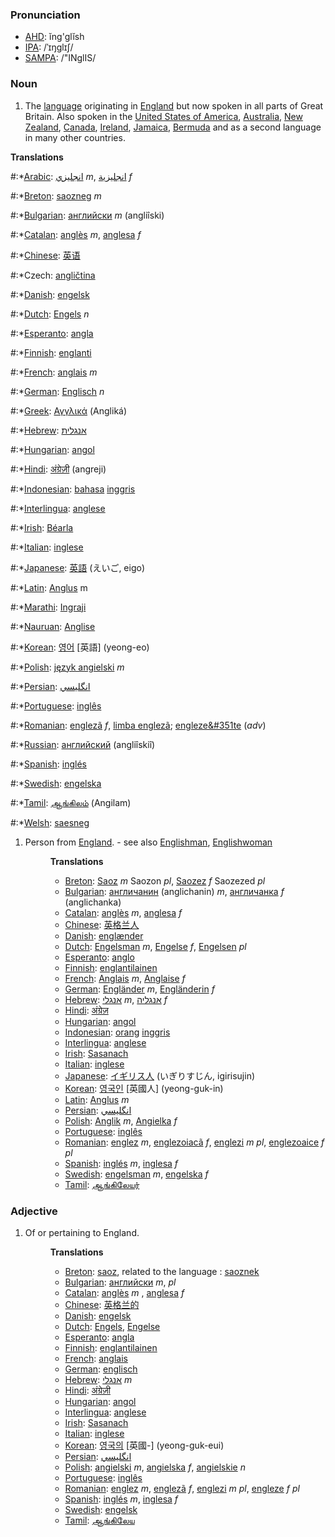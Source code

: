 ===Pronunciation===
*[[w:AHD|AHD]]: ĭng'glĭsh
*[[w:IPA|IPA]]: /ˈɪŋglɪʃ/
*[[w:SAMPA|SAMPA]]: /"INglIS/
===Noun===
# The [[language]] originating in [[w:England|England]] but now spoken in all parts of Great Britain.  Also spoken in the [[United States of America]], [[Australia]], [[New Zealand]], [[Canada]], [[Ireland]], [[Jamaica]], [[Bermuda]] and as a second language in many other countries.

'''Translations'''
#:*[[Arabic]]: [[انجليزي]] ''m'', [[انجليزية]] ''f''
#:*[[Breton]]: [[saozneg]] ''m''
#:*[[Bulgarian]]: [[английски]] ''m'' (angli&icirc;ski)
#:*[[Catalan]]: [[anglès]] ''m'', [[anglesa]] ''f''
#:*[[Chinese]]: [[英语]]
#:*Czech: [[angličtina]]
#:*[[Danish]]: [[engelsk]]
#:*[[Dutch]]: [[Engels]] ''n''
#:*[[Esperanto]]: [[angla]]
#:*[[Finnish]]: [[englanti]]
#:*[[French]]: [[anglais]] ''m''
#:*[[German]]: [[Englisch]] ''n''
#:*[[Greek]]: [[Αγγλικά]] (Anglik&aacute;)
#:*[[Hebrew]]: [[אנגלית]]
#:*[[Hungarian]]: [[angol]]
#:*[[Hindi]]: [[अंग्रेज़ी]] (angreji)
#:*[[Indonesian]]: [[bahasa]] [[inggris]]
#:*[[Interlingua]]: [[anglese]]
#:*[[Irish]]: [[Béarla]]
#:*[[Italian]]: [[inglese]]
#:*[[Japanese]]: [[英語]] (えいご, eigo)
#:*[[Latin]]: [[Anglus]] m
#:*[[Marathi]]: [[Ingraji]] 
#:*[[Nauruan]]: [[Anglise]]
#:*[[Korean]]: [[영어]] [英語] (yeong-eo)
#:*[[Polish]]: [[język angielski]] ''m''
#:*[[Persian]]: [[انگليسي]]
#:*[[Portuguese]]: [[inglês]]
#:*[[Romanian]]: [[englezã]] ''f'', [[limba englezã]]; [[engleze&#351te]] (''adv'')
#:*[[Russian]]: [[английский]] (angli&icirc;ski&icirc;)
#:*[[Spanish]]: [[inglés]]
#:*[[Swedish]]: [[engelska]]
#:*[[Tamil]]: [[ஆங்கிலம்]] (Angilam)
#:*[[Welsh]]: [[saesneg]]

# Person from [[England]]. - see also [[Englishman]], [[Englishwoman]]
#:'''Translations'''
#:*[[Breton]]: [[Saoz]] ''m'' Saozon ''pl'', [[Saozez]] ''f'' Saozezed ''pl''
#:*[[Bulgarian]]: [[англичанин]] (anglichanin) ''m'', [[англичанка]] ''f'' (anglichanka)
#:*[[Catalan]]: [[anglès]] ''m'', [[anglesa]] ''f''
#:*[[Chinese]]: [[英格兰人]]
#:*[[Danish]]: [[englænder]]
#:*[[Dutch]]: [[Engelsman]] ''m'', [[Engelse]] ''f'', [[Engelsen]] ''pl''
#:*[[Esperanto]]: [[anglo]]
#:*[[Finnish]]: [[englantilainen]]
#:*[[French]]: [[Anglais]] ''m'', [[Anglaise]] ''f''
#:*[[German]]: [[Engländer]] ''m'', [[Engländerin]] ''f''
#:*[[Hebrew]]: [[אנגלי]] ''m'', [[אנגליה]] ''f''
#:*[[Hindi]]: [[अंग्रेज़]]
#:*[[Hungarian]]: [[angol]]
#:*[[Indonesian]]: [[orang]] [[inggris]]
#:*[[Interlingua]]: [[anglese]]
#:*[[Irish]]: [[Sasanach]]
#:*[[Italian]]: [[inglese]]
#:*[[Japanese]]: [[イギリス人]] (いぎりすじん, igirisujin)
#:*[[Korean]]: [[영국인]] [英國人] (yeong-guk-in)
#:*[[Latin]]: [[Anglus]] ''m''
#:*[[Persian]]: [[انگليسي]]
#:*[[Polish]]: [[Anglik]] ''m'', [[Angielka]] ''f''
#:*[[Portuguese]]: [[inglês]]
#:*[[Romanian]]: [[englez]] ''m'', [[englezoiacã]] ''f'', [[englezi]] ''m pl'', [[englezoaice]] ''f pl''
#:*[[Spanish]]: [[inglés]] ''m'', [[inglesa]] ''f''
#:*[[Swedish]]: [[engelsman]] ''m'', [[engelska]] ''f''
#:*[[Tamil]]: [[ஆங்கிலேயர்]]
===Adjective===

# Of or pertaining to England.
#:'''Translations'''
#:*[[Breton]]: [[saoz]], related to the language : [[saoznek]]
#:*[[Bulgarian]]: [[английски]] ''m'', ''pl''
#:*[[Catalan]]: [[anglès]] ''m'' , [[anglesa]] ''f''
#:*[[Chinese]]: [[英格兰的]]
#:*[[Danish]]: [[engelsk]]
#:*[[Dutch]]: [[Engels]], [[Engelse]]
#:*[[Esperanto]]: [[angla]]
#:*[[Finnish]]: [[englantilainen]]
#:*[[French]]: [[anglais]]
#:*[[German]]: [[englisch]]
#:*[[Hebrew]]: [[אנגלי]] ''m''
#:*[[Hindi]]: [[अंग्रेज़ी]]
#:*[[Hungarian]]: [[angol]]
#:*[[Interlingua]]: [[anglese]]
#:*[[Irish]]: [[Sasanach]]
#:*[[Italian]]: [[inglese]]
#:*[[Korean]]: [[영국의]] [英國-] (yeong-guk-eui)
#:*[[Persian]]: [[انگليسي]]
#:*[[Polish]]: [[angielski]] ''m'', [[angielska]] ''f'', [[angielskie]] ''n''
#:*[[Portuguese]]: [[inglês]]
#:*[[Romanian]]: [[englez]] ''m'', [[englezã]] ''f'', [[englezi]] ''m pl'', [[engleze]] ''f pl''
#:*[[Spanish]]: [[inglés]] ''m'', [[inglesa]] ''f''
#:*[[Swedish]]: [[engelsk]]
#:*[[Tamil]]: [[ஆங்கிலேய]]